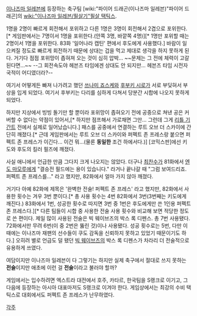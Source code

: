 [[이나즈마 일레븐]]에 등장하는 축구팀 [wiki:"파이어 드래곤(이나즈마 일레븐)"파이어 드래곤]의 [[wiki:"이나즈마 일레븐/필살기"필살 택틱스]].

1명을 2명이 빠르게 회전해서 포위하고 다른 1명은 3명이 회전해서 2겹으로 포위한다.[* 게임판에서는 7명이서 1명을 포위한다.(안쪽 3명, 바깥쪽 4명)][*  1명만 포위할 때는 2명이서 1명을 포위한다. 83화 '일어나라 캡틴' 편에서 후도에게 사용했다.] 바람이 일으켜질 정도로 빠르게 회전하기 때문에 상대는 겁을 먹고 제대로 생각을 하지 못하게 된다. 거기다 점점 포위망이 좁혀져 오는 것이 심히 압박... ~~문제는 그 전에 체력이 고갈된다면...~~ --그 회전속도야 헤븐즈 타임에겐 상대도 안 되지만... 헤븐즈 타임 시전자 국적이 어디였더라?--

여기서 어떻게든 빠져 나가려고 했던 [[쓰나미 죠스케]]와 [[후부키 시로]]가 서로 부딪혀서 부상을 입게 되었다. 여기서 후부키는 다리를 심하게 다쳐서 당분간 시합에 나오지 못하게 되었다.

하지만 지상에서 빙빙 돌기만 할 뿐이라 포위망이 좁혀오기 전에 공중으로 쳐낸 공은 커버할 수 없다는 약점이 있어서,[* 하지만 점프해서 가로채면 그만... 그런데 그게 [[리틀 기간트]] 전에서 실제로 일어났습니다.] 패스를 공중에서 연결하는 루트 오브 더 스카이에 간단히 깨졌다.[* 근데 게임판에서는 루트 오브 더 스카이와 퍼펙트 존 프레스랑 붙으면 퍼펙트 존 프레스가 이긴다... 이건 뭐...(물론 '''동일한''' 조건 하에서다.)] [코믹스판]에선 키도와 후도의 킬러 필즈에 깨졌다.

사실 애니에서 언급한 만큼 그다지 크게 나오지는 않았다. 더구나 [[최찬수]]가 81화에서 [[엔도 마모루]]에게 "결승전 필드에는 용이 있습니다." 라거나 끝나갈 때 "그럼 보여드리죠. 퍼펙트 존 프레스를..." 라고 했지만, 82화에서 얼마 가지 않아 깨졌다. 

거기다 아예 82화에 제목은 '완벽한 전술! 퍼펙트 존 프레스' 라고 했지만, 82화에서 사용한 횟수는 겨우 3번 뿐이다.[* 총 사용 횟수는 4번 82화에서 3번(3번째는 키도에게 깨진다.) 83화에서 1번, 성공한 횟수로 따지면 3번 중 1번은 후도에게만 쓴 1인용 퍼펙트 존 프레스다.][* 다른 팀들이 시합 중 사용한 전술 사용 횟수와 비교해 보면 적당한 정도로 쓴 편이다. 제일 많이 사용된 전술은 빅 웨이브즈의 박스 록 디펜스. 총 7번 사용됐다. 72화에서만 무려 6번(이 중 2번은 뚫린 것)이나 사용됐다. 성공 횟수로는 5번, 다만 이때에는 이나즈마 재팬의 선수들이 쿠도 감독을 신뢰하지 못하고 있었기 때문이기도 하다.] 오히려 별로 언급도 덜 됐던 [[빅 웨이브즈]]의 박스 록 디펜스가 차라리 더 전술적으로 유용하게 쓰였다. 

여담이지만 이나즈마 일레븐이 다 그렇기는 하지만 실제 축구에서 절대로 쓰지 못하는 '''전술'''이지만 애초에 이런 걸 '''전술'''이라고 불러야 할까?

게임에서는 입수하려면 엑스트라 대전에서 호주, 카타르, 한국팀을 S랭크로 이기고, 그 다음에 등장하는 아시아 대표마저도 S랭크로 이겨야 한다. 게임상에서는 최강의 수비 택틱스로 대회에서도 퍼펙트 존 프레스가 난무하였다.

[[각주]]
